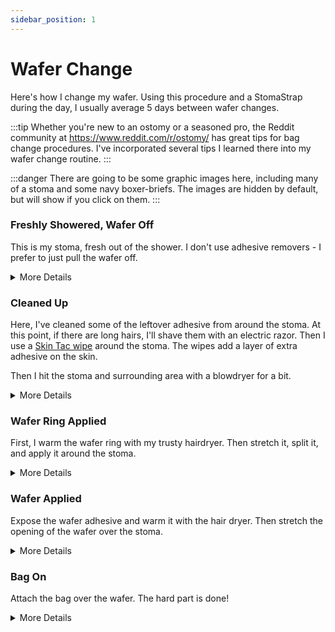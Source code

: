 ```yaml
---
sidebar_position: 1
---
```


# Wafer Change

Here's how I change my wafer. Using this procedure and a StomaStrap during the day, I usually average 5 days between wafer changes.

:::tip
Whether you're new to an ostomy or a seasoned pro, the Reddit community at https://www.reddit.com/r/ostomy/ has great tips for bag change procedures. 
I've incorporated several tips I learned there into my wafer change routine.
:::


:::danger
There are going to be some graphic images here, including many of a stoma and some navy boxer-briefs. The images are hidden by default, but will show if you click on them. 
:::


### Freshly Showered, Wafer Off

This is my stoma, fresh out of the shower. I don't use adhesive removers - I prefer to just pull the wafer off. 

<ContentWarning imgSrc="/img/spoiler/250324/01_WaferOff.jpg"/>

<details>
<summary>More Details</summary>

I tend to avoid using adhesive removers because the residue from the remover can work against the new adhesive on the wafer that we're about to apply.

You can see that my stoma protrudes somewhat. 
This is a pretty good image of what it typically looks like. Sometimes it sticks out more, sometimes less. Usually I try to press on the stoma so it retreats 
into my abdomen before I pull off the bag. There are times when the stoma is prolapsed and 
resistant to pleas, logic, or flattery. Luckily, that wasn't happening during this change.

You also somewhat see that I've got a parastomal hernia there on the image right hand side. 
</details>


### Cleaned Up 

Here, I've cleaned some of the leftover adhesive from around the stoma. At this point, if there are long hairs, I'll shave them with an electric razor. 
Then I use a [Skin Tac wipe](https://torbot.com/product/skin-tac-adhesive-barrier/) around the stoma. The wipes add a layer of extra adhesive on the skin.

Then I hit the stoma and surrounding area with a blowdryer for a bit. 

<ContentWarning imgSrc="/img/spoiler/250324/03_CleanedUp.jpg"/>

<details>
<summary>More Details</summary>

A single drop of water can really ruin the adhesive, so make sure things are really dry. 
In my case, that means making sure my beard is dry - A drop from my beard during a change means disaster!

</details>

### Wafer Ring Applied

First, I warm the wafer ring with my trusty hairdryer. Then stretch it, split it, and apply it around the stoma. 

<ContentWarning imgSrc="/img/spoiler/250324/04_RingApplied.jpg"/>

<details>
<summary>More Details</summary>

Pictured is [Hollister Adapt CeraRing 8805](https://www.hollister.com/en/products/ostomy-care-products/ostomy-accessories/barrier-rings-and-strips/adapt-ceraring-barrier-rings)

Like most ostomy products, they've taken things to a 3rd level of branding - manufacturer, family, product, part number. It can be confusing. 

Splitting the ring allows me to make sure that the ring doesn't pick up any moisture from the stoma, which can happen if you stretch it around the stoma. 

I've never had a leak out of the top, so that's where I leave the joint. Because gravity. YMMV if you're a trapeze artist or something. 

There are those that apply the ring to the wafer, but that leaves a lot to chance. 
Our aim here is to get good adhesion to the skin right near the stoma with the ring while we can see what we're doing.

</details>

### Wafer Applied 

Expose the wafer adhesive and warm it with the hair dryer. Then stretch the opening of the wafer over the stoma.

<ContentWarning imgSrc="/img/spoiler/250324/05_WaferApplied.jpg"/>


<details>
<summary>More Details</summary>

Pictured is [ConvaTec Sur-Fit Natura 411802](https://www.convatec.com/products/ostomy-care/surgery-type/ostomy-colostomy/sur-fit-natura-convatec-moldable-technology-skin-barrier/). 
These wafers are pre-cut to a standard diameter, and are meant to turtle-neck around the stoma.

Even though they are pre-cut, I like to make 4 little cuts around the inner circle - You can see two of those here. 
The cuts make it a little easier to expand the center hole of the wafer around my stoma (which is larger than the pre-cut hole). 
At this point, it's mostly a ritual, similar to the way my mom would cut the ends off of cucumbers and rub them to take out the bitter.

I also apply my wafer diagonally. Just for kicks. 

</details>


### Bag On

Attach the bag over the wafer. The hard part is done!

<ContentWarning imgSrc="/img/spoiler/250324/06_BagOn.jpg"/>


<details>
<summary>More Details</summary>

These images were taken on a pretty nice stoma day. I've had changes where the stoma is prolapsed and so large that it barely fits in the bag. 
Those days are hard. 

Even though they are pre-cut, I like to make 4 little cuts around the inner circle - You can see two of those here. 
The cuts make it a little easier to expand the center hole of the wafer around my stoma (which is larger than the pre-cut hole). 
At this point, it's mostly a ritual, similar to the way my mom would cut the ends off of cucumbers and rub them to take out the bitter.

I also apply my wafer diagonally. Just for kicks. 

</details>




